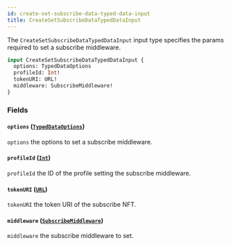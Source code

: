 ```yaml
---
id: create-set-subscribe-data-typed-data-input
title: CreateSetSubscribeDataTypedDataInput
---
```



The `CreateSetSubscribeDataTypedDataInput` input type specifies the params required to set a subscribe middleware.

```graphql
input CreateSetSubscribeDataTypedDataInput {
  options: TypedDataOptions
  profileId: Int!
  tokenURI: URL!
  middleware: SubscribeMiddleware!
}
```


### Fields

#### `options` ([`TypedDataOptions`](/reference/inputs/typed-data-options))

`options` the options to set a subscribe middleware.


#### `profileId` ([`Int`](/reference/scalars/int))

`profileId` the ID of the profile setting the subscribe middleware.


#### `tokenURI` ([`URL`](/reference/scalars/url))

`tokenURI` the token URI of the subscribe NFT.


#### `middleware` ([`SubscribeMiddleware`](/reference/inputs/subscribe-middleware))

`middleware` the subscribe middleware to set.




